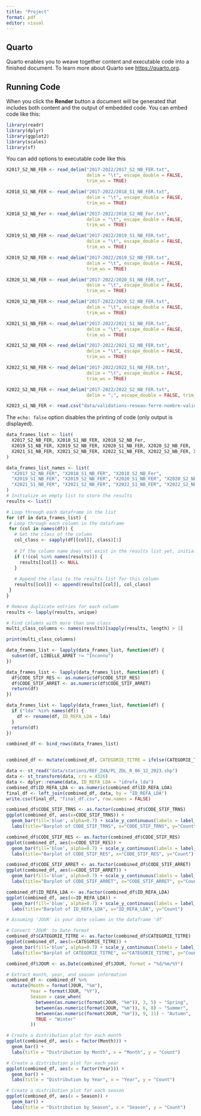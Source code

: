 ```yaml
---
title: "Project"
format: pdf
editor: visual
---
```


## Quarto

Quarto enables you to weave together content and executable code into a finished document. To learn more about Quarto see <https://quarto.org>.

## Running Code

When you click the **Render** button a document will be generated that includes both content and the output of embedded code. You can embed code like this:

```r
library(readr)
library(dplyr)
library(ggplot2)
library(scales)
library(sf)
```

You can add options to executable code like this

```r
X2017_S2_NB_FER <- read_delim("2017-2022/2017_S2_NB_FER.txt", 
                              delim = "\t", escape_double = FALSE, 
                              trim_ws = TRUE)

X2018_S1_NB_FER <- read_delim("2017-2022/2018_S1_NB_FER.txt", 
                              delim = "\t", escape_double = FALSE, 
                              trim_ws = TRUE)

X2018_S2_NB_Fer <- read_delim("2017-2022/2018_S2_NB_Fer.txt", 
                              delim = "\t", escape_double = FALSE, 
                              trim_ws = TRUE)

X2019_S1_NB_FER <- read_delim("2017-2022/2019_S1_NB_FER.txt", 
                              delim = "\t", escape_double = FALSE, 
                              trim_ws = TRUE)

X2019_S2_NB_FER <- read_delim("2017-2022/2019_S2_NB_FER.txt", 
                              delim = "\t", escape_double = FALSE, 
                              trim_ws = TRUE)

X2020_S1_NB_FER <- read_delim("2017-2022/2020_S1_NB_FER.txt", 
                              delim = "\t", escape_double = FALSE, 
                              trim_ws = TRUE)

X2020_S2_NB_FER <- read_delim("2017-2022/2020_S2_NB_FER.txt", 
                              delim = "\t", escape_double = FALSE, 
                              trim_ws = TRUE)

X2021_S1_NB_FER <- read_delim("2017-2022/2021_S1_NB_FER.txt", 
                              delim = "\t", escape_double = FALSE, 
                              trim_ws = TRUE)

X2021_S2_NB_FER <- read_delim("2017-2022/2021_S2_NB_FER.txt", 
                              delim = "\t", escape_double = FALSE, 
                              trim_ws = TRUE)

X2022_S1_NB_FER <- read_delim("2017-2022/2022_S1_NB_FER.txt", 
                              delim = "\t", escape_double = FALSE, 
                              trim_ws = TRUE)

X2022_S2_NB_FER <- read_delim("2017-2022/2022_S2_NB_FER.txt", 
                              delim = ";", escape_double = FALSE, trim_ws = TRUE)

X2023_s1_NB_FER <- read.csv("data/validations-reseau-ferre-nombre-validations-par-jour-1er-semestre.csv", sep = ";", header = TRUE)
```

The `echo: false` option disables the printing of code (only output is displayed).

```r
data_frames_list <- list(
  X2017_S2_NB_FER, X2018_S1_NB_FER, X2018_S2_NB_Fer,
  X2019_S1_NB_FER, X2019_S2_NB_FER, X2020_S1_NB_FER, X2020_S2_NB_FER,
  X2021_S1_NB_FER, X2021_S2_NB_FER, X2022_S1_NB_FER, X2022_S2_NB_FER, X2023_s1_NB_FER
)

data_frames_list_names <- list(
  "X2017_S2_NB_FER", "X2018_S1_NB_FER", "X2018_S2_NB_Fer",
  "X2019_S1_NB_FER", "X2019_S2_NB_FER", "X2020_S1_NB_FER", "X2020_S2_NB_FER",
  "X2021_S1_NB_FER", "X2021_S2_NB_FER", "X2022_S1_NB_FER", "X2022_S2_NB_FER", "X2023_s1_NB_FER"
)
# Initialize an empty list to store the results
results <- list()

# Loop through each dataframe in the list
for (df in data_frames_list) {
 # Loop through each column in the dataframe
 for (col in names(df)) {
   # Get the class of the column
   col_class <- sapply(df[[col]], class)[1]
   
   # If the column name does not exist in the results list yet, initialize it
   if (!(col %in% names(results))) {
     results[[col]] <- NULL
   }
   
   # Append the class to the results list for this column
   results[[col]] <- append(results[[col]], col_class)
 }
}

# Remove duplicate entries for each column
results <- lapply(results, unique)

# Find columns with more than one class
multi_class_columns <- names(results)[sapply(results, length) > 1]

print(multi_class_columns)


```

```r
data_frames_list <- lapply(data_frames_list, function(df) {
  subset(df, LIBELLE_ARRET != "Inconnu")
})

data_frames_list <- lapply(data_frames_list, function(df) {
  df$CODE_STIF_RES <- as.numeric(df$CODE_STIF_RES)
  df$CODE_STIF_ARRET <- as.numeric(df$CODE_STIF_ARRET)
  return(df)
})

data_frames_list <- lapply(data_frames_list, function(df) {
  if ("lda" %in% names(df)) {
    df <- rename(df, ID_REFA_LDA = lda)
  }
  return(df)
})

combined_df <- bind_rows(data_frames_list)


combined_df <- mutate(combined_df, CATEGORIE_TITRE = ifelse(CATEGORIE_TITRE == "?", "NON DEFINI", CATEGORIE_TITRE))
```

```r
data <- st_read("data/stations/REF_ZdA/PL_ZDL_R_06_12_2023.shp")
data <- st_transform(data, crs = 4326)
data <- dplyr::rename(data, ID_REFA_LDA = "idrefa_lda")
combined_df$ID_REFA_LDA <- as.numeric(combined_df$ID_REFA_LDA)
final_df <- left_join(combined_df, data, by = "ID_REFA_LDA")
write.csv(final_df, "final_df.csv", row.names = FALSE)
```

```r
combined_df$CODE_STIF_TRNS <- as.factor(combined_df$CODE_STIF_TRNS)
ggplot(combined_df, aes(x=CODE_STIF_TRNS)) + 
  geom_bar(fill='blue', alpha=0.7) + scale_y_continuous(labels = label_number()) +
  labs(title="Barplot of CODE_STIF_TRNS", x="CODE_STIF_TRNS", y="Count")
```

```r
combined_df$CODE_STIF_RES <- as.factor(combined_df$CODE_STIF_RES)
ggplot(combined_df, aes(x=CODE_STIF_RES)) + 
  geom_bar(fill='blue', alpha=0.7) + scale_y_continuous(labels = label_number()) +
  labs(title="Barplot of CODE_STIF_RES", x="CODE_STIF_RES", y="Count")
```

```r
combined_df$CODE_STIF_ARRET <- as.factor(combined_df$CODE_STIF_ARRET)
ggplot(combined_df, aes(x=CODE_STIF_ARRET)) + 
  geom_bar(fill='blue', alpha=0.7) + scale_y_continuous(labels = label_number()) +
  labs(title="Barplot of CODE_STIF_ARRET", x="CODE_STIF_ARRET", y="Count")
```

```r
combined_df$ID_REFA_LDA <- as.factor(combined_df$ID_REFA_LDA)
ggplot(combined_df, aes(x=ID_REFA_LDA)) + 
  geom_bar(fill='blue', alpha=0.7) + scale_y_continuous(labels = label_number()) +
  labs(title="Barplot of ID_REFA_LDA", x="ID_REFA_LDA", y="Count")
```

```r
# Assuming 'JOUR' is your date column in the dataframe 'df'

# Convert 'JOUR' to Date format
combined_df$CATEGORIE_TITRE <- as.factor(combined_df$CATEGORIE_TITRE)
ggplot(combined_df, aes(x=CATEGORIE_TITRE)) + 
  geom_bar(fill='blue', alpha=0.7) + scale_y_continuous(labels = label_number()) + coord_flip() +
  labs(title="Barplot of CATEGORIE_TITRE", x="CATEGORIE_TITRE", y="Count")
```

```r
combined_df$JOUR <- as.Date(combined_df$JOUR, format = "%d/%m/%Y")

# Extract month, year, and season information
combined_df <- combined_df %>%
  mutate(Month = format(JOUR, "%m"),
         Year = format(JOUR, "%Y"),
         Season = case_when(
           between(as.numeric(format(JOUR, "%m")), 3, 5) ~ "Spring",
           between(as.numeric(format(JOUR, "%m")), 6, 8) ~ "Summer",
           between(as.numeric(format(JOUR, "%m")), 9, 11) ~ "Autumn",
           TRUE ~ "Winter"
         ))
```

```r
# Create a distribution plot for each month
ggplot(combined_df, aes(x = factor(Month))) +
  geom_bar() +
  labs(title = "Distribution by Month", x = "Month", y = "Count")
```

```r
# Create a distribution plot for each year
ggplot(combined_df, aes(x = factor(Year))) +
  geom_bar() +
  labs(title = "Distribution by Year", x = "Year", y = "Count")
```

```r
# Create a distribution plot for each season
ggplot(combined_df, aes(x = Season)) +
  geom_bar() +
  labs(title = "Distribution by Season", x = "Season", y = "Count")
```
